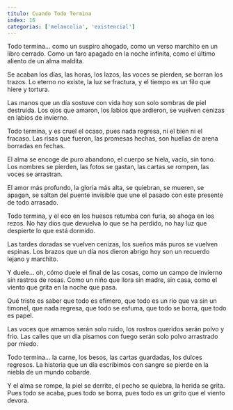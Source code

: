 ```yaml
---
titulo: Cuando Todo Termina
index: 16
categorias: ['melancolia', 'existencial']
---
```


Todo termina… como un suspiro ahogado,
como un verso marchito en un libro cerrado.
Como un faro apagado en la noche infinita,
como el último aliento de un alma maldita.

Se acaban los días, las horas, los lazos,
las voces se pierden, se borran los trazos.
Lo eterno no existe, la luz se fractura,
y el tiempo es un filo que hiere y tortura.

Las manos que un día sostuve con vida
hoy son solo sombras de piel destruida.
Los ojos que amaron, los labios que ardieron,
se vuelven cenizas en labios de invierno.

Todo termina, y es cruel el ocaso,
pues nada regresa, ni el bien ni el fracaso.
Las risas que fueron, las promesas hechas,
son huellas de arena borradas en fechas.

El alma se encoge de puro abandono,
el cuerpo se hiela, vacío, sin tono.
Los nombres se pierden, las fotos se gastan,
las cartas se rompen, las voces se arrastran.

El amor más profundo, la gloria más alta,
se quiebran, se mueren, se apagan, se saltan
del puente invisible que une el pasado
con este presente de todo arrasado.

Todo termina, y el eco en los huesos
retumba con furia, se ahoga en los rezos.
No hay dios que devuelva lo que se ha perdido,
no hay luz que despierte lo que está dormido.

Las tardes doradas se vuelven cenizas,
los sueños más puros se vuelven espinas.
Los brazos que un día nos dieron abrigo
hoy son un recuerdo lejano y marchito.

Y duele… oh, cómo duele el final de las cosas,
como un campo de invierno sin rastros de rosas.
Como un niño que llora sin madre, sin casa,
como el viento que grita en la noche que pasa.

Qué triste es saber que todo es efímero,
que todo es un río que va sin un timonel,
que nada regresa, que todo se esfuma,
que todo se borra, que todo es papel.

Las voces que amamos serán solo ruido,
los rostros queridos serán polvo y frío.
Las calles que un día pisamos con fuego
serán solo polvo arrastrado por miedo.

Todo termina… la carne, los besos,
las cartas guardadas, los dulces regresos.
La historia que un día escribimos con sangre
se pierde en la niebla de un mundo cobarde.

Y el alma se rompe, la piel se derrite,
el pecho se quiebra, la herida se grita.
Pues todo se acaba, pues todo se borra,
pues todo es un grito que el viento devora.
